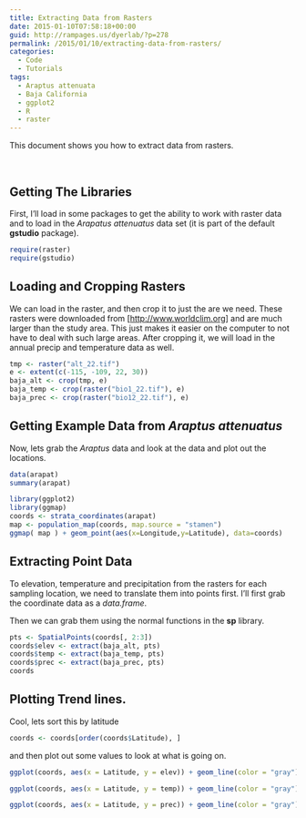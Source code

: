 ```yaml
---
title: Extracting Data from Rasters
date: 2015-01-10T07:58:18+00:00
guid: http://rampages.us/dyerlab/?p=278
permalink: /2015/01/10/extracting-data-from-rasters/
categories:
  - Code
  - Tutorials
tags:
  - Araptus attenuata
  - Baja California
  - ggplot2
  - R
  - raster
---
```

This document shows you how to extract data from rasters.

&nbsp;

## Getting The Libraries

First, I'll load in some packages to get the ability to work with raster data and to load in the _Arapatus attenuatus_ data set (it is part of the default **gstudio** package).

```r
require(raster)
require(gstudio)
```


## Loading and Cropping Rasters

We can load in the raster, and then crop it to just the are we need. These rasters were downloaded from [[http://www.worldclim.org](http://www.worldclim.org/)] and are much larger than the study area. This just makes it easier on the computer to not have to deal with such large areas. After cropping it, we will load in the annual precip and temperature data as well.

```r
tmp <- raster("alt_22.tif")
e <- extent(c(-115, -109, 22, 30))
baja_alt <- crop(tmp, e)
baja_temp <- crop(raster("bio1_22.tif"), e)
baja_prec <- crop(raster("bio12_22.tif"), e)
```


## Getting Example Data from _Araptus attenuatus_

Now, lets grab the _Araptus_ data and look at the data and plot out the locations.

```r
data(arapat)
summary(arapat)
```



```r
library(ggplot2)
library(ggmap)
coords <- strata_coordinates(arapat)
map <- population_map(coords, map.source = "stamen")
ggmap( map ) + geom_point(aes(x=Longitude,y=Latitude), data=coords)
```


## Extracting Point Data

To elevation, temperature and precipitation from the rasters for each sampling location, we need to translate them into points first. I'll first grab the coordinate data as a _data.frame_.


Then we can grab them using the normal functions in the **sp** library.

```r
pts <- SpatialPoints(coords[, 2:3])
coords$elev <- extract(baja_alt, pts)
coords$temp <- extract(baja_temp, pts)
coords$prec <- extract(baja_prec, pts)
coords
```


## Plotting Trend lines.

Cool, lets sort this by latitude

```r
coords <- coords[order(coords$Latitude), ]
```

and then plot out some values to look at what is going on.

```r
ggplot(coords, aes(x = Latitude, y = elev)) + geom_line(color = "gray") + theme_bw() + geom_text(aes(y = elev + 10, label = Stratum), color = "blue")
```


```r
ggplot(coords, aes(x = Latitude, y = temp)) + geom_line(color = "gray") + theme_bw() + geom_text(aes(y = temp + 5, label = Stratum), color = "blue")
```


```r
ggplot(coords, aes(x = Latitude, y = prec)) + geom_line(color = "gray") + theme_bw() + geom_text(aes(y = prec + 10, label = Stratum), color = "blue")
```

